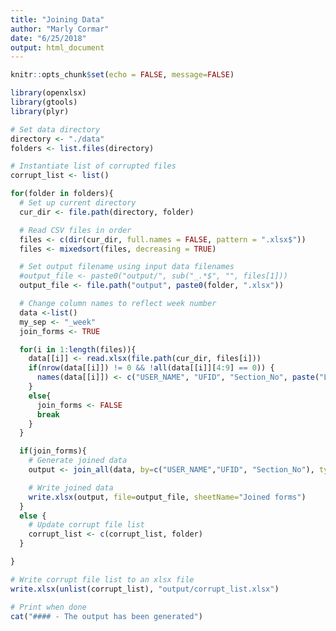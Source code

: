 ```yaml
---
title: "Joining Data"
author: "Marly Cormar"
date: "6/25/2018"
output: html_document
---
```


```r

knitr::opts_chunk$set(echo = FALSE, message=FALSE)

```

``` r

library(openxlsx)
library(gtools)
library(plyr)

```


```r

# Set data directory
directory <- "./data"
folders <- list.files(directory)

# Instantiate list of corrupted files
corrupt_list <- list()

for(folder in folders){
  # Set up current directory
  cur_dir <- file.path(directory, folder)

  # Read CSV files in order
  files <- c(dir(cur_dir, full.names = FALSE, pattern = ".xlsx$"))
  files <- mixedsort(files, decreasing = TRUE)

  # Set output filename using input data filenames
  #output_file <- paste0("output/", sub("_.*$", "", files[1]))
  output_file <- file.path("output", paste0(folder, ".xlsx"))

  # Change column names to reflect week number
  data <-list()
  my_sep <- "_week"
  join_forms <- TRUE

  for(i in 1:length(files)){
    data[[i]] <- read.xlsx(file.path(cur_dir, files[i]))
    if(nrow(data[[i]]) != 0 && !all(data[[i]][4:9] == 0)) {
      names(data[[i]]) <- c("USER_NAME", "UFID", "Section_No", paste("Logins", i, sep = my_sep) , paste("Hours", i, sep = my_sep), paste("PAGEVIEW", i, sep = my_sep), paste("SUBMISSION", i, sep = my_sep), paste("FILESVIEW", i, sep = my_sep), paste("CONVERSATION", i, sep = my_sep))
    }
    else{
      join_forms <- FALSE
      break
    }
  }

  if(join_forms){
    # Generate joined data
    output <- join_all(data, by=c("USER_NAME","UFID", "Section_No"), type='left')

    # Write joined data
    write.xlsx(output, file=output_file, sheetName="Joined forms")
  }
  else {
    # Update corrupt file list
    corrupt_list <- c(corrupt_list, folder)
  }

}

# Write corrupt file list to an xlsx file
write.xlsx(unlist(corrupt_list), "output/corrupt_list.xlsx")

# Print when done
cat("#### - The output has been generated")

```

